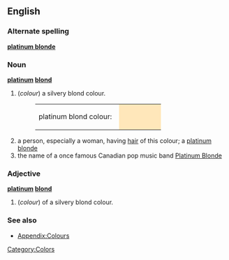 ==English==

===Alternate spelling===
'''[[platinum blonde]]'''

===Noun===
'''[[platinum]] [[blond]]'''
#(''colour'') a silvery blond colour.
#:<table><tr><td>platinum blond colour: &nbsp;</td><td bgcolor="#FFE7BA" width="80">&nbsp; </td></tr></table>
# a person, especially a woman, having [[hair]] of this colour; a [[platinum blonde]]
# the name of a once famous Canadian pop music band [http://en.wikipedia.org/wiki/Platinum_Blonde_%28band%29 Platinum Blonde]

===Adjective===
'''[[platinum]] [[blond]]'''
#(''colour'') of a silvery blond colour.

===See also===
*[[Wiktionary_Appendix:Colours|Appendix:Colours]]

[[Category:Colors]]
